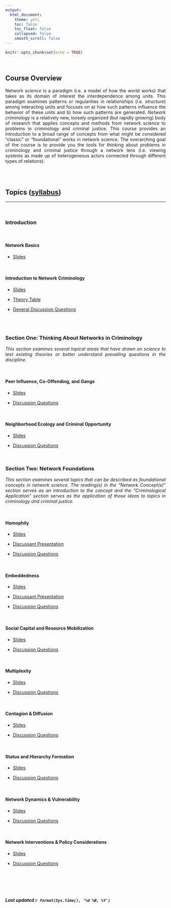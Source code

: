 ```yaml
---
output: 
  html_document:
    theme: yeti
    toc: false
    toc_float: false
    collapsed: false
    smooth_scroll: false
---
```


<style>
body {
text-align: justify}
</style>

```r
knitr::opts_chunk$set(echo = TRUE)
```
<br>

## Course Overview

Network *science* is a paradigm (i.e. a model of how the world works) that takes as its domain of interest the interdependence among units. This paradigm examines patterns or regularities in relationships (i.e. *structure*) among interacting units and focuses on a) how such patterns influence the behavior of these units and b) how such patterns are generated. *Network criminology* is a relatively new, loosely organized (but rapidly growing) body of research that applies concepts and methods from network science to problems in criminology and criminal justice. This course provides an introduction to a broad range of concepts from what might be considered “classic” or “foundational” works in network science. The overarching goal of the course is to provide you the tools for thinking about problems in criminology and criminal justice through a network lens (i.e. viewing systems as made up of heterogeneous actors connected through different types of relations). 

<br>
<br>

## Topics ([syllabus](https://github.com/jacobtnyoung/NetworkCriminology/raw/main/_files/CRJ_523_Networks_SYLLABUS.pdf))
____

<br>

### Introduction

<br>

#### Network Basics
  + [Slides](https://github.com/jacobtnyoung/NetworkCriminology/raw/main/_lectures/CRJ_523_Week_1_SLIDES.pdf)

<br>

#### Introduction to Network Criminology
  + [Slides](https://github.com/jacobtnyoung/NetworkCriminology/raw/main/_lectures/CRJ_523_Week_2_SLIDES.pdf)  
  
  + [Theory Table](https://github.com/jacobtnyoung/NetworkCriminology/raw/main/_files/CRJ_523_Networks_THEORY_TABLE.pdf) 

  + [General Discussion Questions](https://github.com/jacobtnyoung/NetworkCriminology/raw/main/_files/CRJ_523_Networks_DISCUSSION_QUESTIONS.pdf) 

<br>
<br>

### Section One: Thinking About Networks in Criminology 

*This section examines several topical areas that have drawn on science to test existing theories or better understand prevailing questions in the discipline.*

<br>

#### Peer Influence, Co-Offending, and Gangs
  + [Slides](https://github.com/jacobtnyoung/NetworkCriminology/raw/main/_lectures/CRJ_523_Week_3_SLIDES.pdf) 

  + [Discussion Questions](https://github.com/jacobtnyoung/NetworkCriminology/raw/main/_files/CRJ_523_Networks_DISCUSSION_W3.pdf)  


<br>


#### Neighborhood Ecology and Criminal Opportunity
  + [Slides](https://github.com/jacobtnyoung/NetworkCriminology/raw/main/_lectures/CRJ_523_Week_4_SLIDES.pdf)   

  + [Discussion Questions](https://github.com/jacobtnyoung/NetworkCriminology/raw/main/_files/CRJ_523_Networks_DISCUSSION_W4.pdf)  


<br>


### Section Two: Network Foundations

*This section examines several topics that can be described as foundational concepts in network science. The reading(s) in the “Network Concept(s)” section serves as an introduction to the concept and the “Criminological Application” section serves as the application of those ideas to topics in criminology and criminal justice.*

<br>

#### Homophily

  + [Slides](https://github.com/jacobtnyoung/NetworkCriminology/raw/main/_lectures/CRJ_523_Week_5_SLIDES.pdf)   
  
  + [Discussant Presentation](https://github.com/jacobtnyoung/NetworkCriminology/raw/main/_presentations/CRJ_523_Week_5_PRESENTATION.pdf)

  + [Discussion Questions](https://github.com/jacobtnyoung/NetworkCriminology/raw/main/_presentations/CRJ_523_Week_5_QUESTIONS.pdf)  

<br>

#### Embeddedness

  + [Slides](https://github.com/jacobtnyoung/NetworkCriminology/raw/main/_lectures/CRJ_523_EMBEDDEDNESS_SLIDES.pdf)   

  
  + [Discussant Presentation](https://github.com/jacobtnyoung/NetworkCriminology/raw/main/_presentations/CRJ_523_Networks_EMBEDDEDNESS_PRESENTATION.pdf)

  + [Discussion Questions](https://github.com/jacobtnyoung/NetworkCriminology/raw/main/_presentations/CRJ_523_Networks_EMMBEDDEDNESS_QUESTIONS.pdf)   

<br>

#### Social Capital and Resource Mobilization

  + [Slides]()   

  + [Discussion Questions]()  

<br>

#### Multiplexity

  + [Slides]()   

  + [Discussion Questions]()  

<br>

#### Contagion & Diffusion

  + [Slides]()   

  + [Discussion Questions]()  

<br>

#### Status and Hierarchy Formation

  + [Slides]()   

  + [Discussion Questions]()  

<br>

#### Network Dynamics & Vulnerability

  + [Slides]()   

  + [Discussion Questions]()  

<br>

#### Network Interventions & Policy Considerations

  + [Slides]()   

  + [Discussion Questions]()  

<br>

<br>
<br>

###### ***Last updated `r format(Sys.time(), '%d %B, %Y')`***